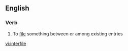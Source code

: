 ==English==

===Verb===
{{en-verb|interfil|ing}}

# To [[file]] something between or among existing entries

[[vi:interfile]]